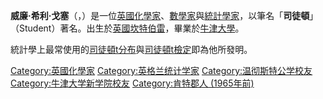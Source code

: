 {{noteTA
|G1 = Math
|1 = zh-tw:高斯特;zh-cn:戈塞;zh-hk:戈塞;
}}
{{Infobox scientist
|name              = 威廉·希利·戈塞<br>William Sealy Gosset
|image             = William Sealy Gosset.jpg
|image_size        = 240px
|caption           = 1908年的威廉·希利·戈塞
|birth_date        = {{Birth date|df=yes|1876|06|13}}
|birth_place       = {{UK}}[[肯特郡|肯特郡]][[坎特伯雷|-{zh-tw:坎特伯里;zh-cn:坎特伯雷}-]]
|death_date        = {{death date and age|df=yes|1937|10|16|1876|06|13}}
|death_place       = {{UK}}[[白金漢郡|白金漢郡]][[坎特伯雷|-{zh-tw:比肯斯菲尔德;zh-cn:比更士菲}-]]
|residence         = 
|other_names       = 司徒頓
|citizenship       = 
|alma_mater        = [[牛津大學新學院|牛津大學新學院]]<br/>[[溫徹斯特公學|溫徹斯特公學]]
|known_for         = [[司徒頓t分布|司徒頓t分布]]<br>[[顯著性差異|顯著性差異]]<br>[[實驗設計|實驗設計]]<br>[[蒙地卡羅方法|蒙地卡羅方法]]<br>[[品質管制|品質管制]]<br>[[現代演化綜論|現代演化綜論]]<br>[[農業經濟學|農業經濟學]]<br>[[計量經濟學|計量經濟學]]
|children          = 5名，包括{{le|艾薩克·亨利·戈塞|Isaac Henry Gosset}}
|prizes            = 
|field             = 
|work_institutions = {{le|吉尼斯啤酒廠|Guinness Brewery}}
|influences        = {{le|威廉·阿奇博爾德·斯普納|William Archibald Spooner}}<br>[[卡爾·皮爾森|卡爾·皮爾森]]
|influenced        = [[羅納德·愛爾默·費雪|羅納德·愛爾默·費雪]]<br>[[哈羅德·傑弗里斯|哈羅德·傑弗里斯]]<br>[[埃貢·皮爾遜|埃貢·皮爾遜]]<br>[[耶日·內曼|耶日·內曼]]<br>{{le|約翰·維希特|John Wishart (statistician)}}<br>[[愛德華茲·戴明|愛德華茲·戴明]]<br>Edwin S. Beaven<br>Herbert Hunter
}}
'''威廉·希利·戈塞'''（{{lang|en|'''William Sealy Gosset'''}}，{{bd|1876年|6月13日|1937年|10月16日|catIdx=G}}）是一位[[英國|英國]][[化學家|化學家]]、[[數學家|數學家]]與[[統計學家|統計學家]]，以筆名「'''司徒頓'''」（Student）著名。出生於[[英國|英國]][[坎特伯雷|坎特伯雷]]，畢業於[[牛津大學|牛津大學]]。

統計學上最常使用的[[司徒頓t分布|司徒頓t分布]]與[[司徒頓t檢定|司徒頓t檢定]]即為他所發明。

<!--
==生平==
Born in [[Canterbury|Canterbury]], [[England|England]] to Agnes Sealy Vidal and Colonel Frederic Gosset, Gosset attended [[Winchester_College|Winchester College]], the famous private school, before reading [[chemistry|chemistry]] and [[mathematics|mathematics]] at [[New_College,_Oxford|New College, Oxford]].  On graduating in [[1899|1899]], he joined the [[Dublin|Dublin]] brewery of Arthur [[Guinness|Guinness]] & Son.

[[Guinness|Guinness]] was a progressive agro-chemical business and Gosset would apply his statistical knowledge both in the brewery and on the farm—to the selection of the best yielding varieties of [[barley|barley]]. Gosset acquired that knowledge by study, trial and error and by spending two terms in 1906/7 in the biometric laboratory of [[Karl_Pearson|Karl Pearson]]. Gosset and [[Karl_Pearson|Pearson]] had a good relationship and Pearson helped Gosset with the mathematics of his papers. [[Karl_Pearson|Pearson]] helped with the 1908 papers but he had little appreciation of their importance. The papers addressed the brewer's concern with small samples, while the biometrician typically had hundreds of observations and saw no urgency in developing small-sample methods.

Another researcher at Guinness had previously published a paper containing trade secrets of the Guinness brewery. To prevent further disclosure of confidential information, Guinness prohibited its employees from publishing any papers regardless of the contained information. This meant that Gosset was unable to publish his works under his own name. He therefore used the pseudonym ''Student'' for his publications to avoid their detection by his employer. Thus his most famous achievement is now referred to as the [[Student's_t-distribution|Student t-distribution]], which might otherwise have been the Gosset t-distribution. 

Using this pseudonym [[Karl_Pearson|Pearson]] published ''The probable error of a mean'' and almost all of Gosset's papers in his journal ''[[Biometrika|Biometrika]]''. However, it was [[Ronald_Fisher|R.A. Fisher]] who appreciated the importance of Gosset's small-sample work, after Gosset had written to him to say ''I am sending you a copy of Student's Tables as you are the only man that's ever likely to use them!''. Fisher believed that Gosset had effected a “logical revolution”. Ironically the ''t''-statistic for which Gosset is famous was actually Fisher's creation. Gosset's statistic was ''z'' = ''t''/√(''n'' - 1). Fisher introduced the ''t''-form because it fitted in with his theory of [[Degrees_of_freedom_(statistics)|degrees of freedom]]. Fisher was also responsible for the applications of the ''t''-distribution to regression.

Although introduced by others, [[Studentized_residual|Studentized residual]]s are named in Student's honor because, like the problem that led to Student's t-distribution, the idea of adjusting for estimated standard deviations is central to that concept.

Gosset's interest in [[barley|barley]] cultivation led him to speculate that [[design_of_experiments|design of experiments]] should aim, not only at improving the average yield, but also at breeding varieties whose yield was insensitive (robust) to variation in soil and climate. This principle only occurs in the later thought of [[Ronald_Fisher|Fisher]] and then in the work of [[Genichi_Taguchi|Genichi Taguchi]] in the [[1950s|1950s]].

In [[1935|1935]], he left [[Dublin|Dublin]] to take up the position of Head Brewer, in charge of the scientific side of production, at a new [[Guinness|Guinness]] brewery in London.  He died in [[Beaconsfield|Beaconsfield]], [[England|England]] of a heart attack<ref>{{cite web
| url = http://www.aam314.vzz.net/Gosset.html
| title = William Sealy Gosset's Obituary 
| accessdate = 2007-02-09
|date= 
| work = 
| publisher = 
}}</ref>.

Gosset was a friend of both [[Karl_Pearson|Pearson]] and [[Ronald_Fisher|Fisher]], an achievement, for each had a massive ego and a loathing for the other. Gosset was a modest man who cut short an admirer with the comment that “Fisher would have discovered it all anyway.”

== 著作 ==
* ''The application of the law of error to the work of the Brewery'' ([[1904|1904]], nota interna presso ''Guinness'')
* ''On the error of counting with hæmacytometer,'' Biometrika, Vol. 5, No. 3. (Feb.), pp. 351-360 ([[1907|1907]])
* [http://www.york.ac.uk/depts/maths/histstat/student.pdf ''The probable error of a mean,'' Biometrika, Vol. 6, No. 1. (Mar.), pp. 1-25] ([[1908|1908]])
* ''Probable error of a correlation coefficient,'' Biometrika, Vol. 6, No. 2/3. (Sep.), pp. 302-310.([[1908|1908]])
* ''The distribution of the means of samples which are not drawn at random,'' Biometrika, Vol. 7, No. 1/2. (Jul. - Oct.), pp. 210-214 ([[1909|1909]])
* ''An experimental determination of the probable error of Dr Spearman's correlation coefficients,'' Biometrika, Vol. 13, No. 2/3. (Jul.), pp. 263-282. ([[1921|1921]])
*[http://www.economics.soton.ac.uk/staff/aldrich/fisherguide/student.htm ''Review of Statistical Methods for Research Workers (R. A. Fisher)''] ([[1926|1926]])
* ''‘Student’s’ Collected Papers'' (edited by E.S. Pearson and John Wishart, with a foreword by Launce McMullen), London: Biometrika Office. ([[1942|1942]])

== 傳記 ==
*[[E._S._Pearson|E. S. Pearson]] (1990) ''‘Student’, A Statistical Biography of William Sealy Gosset,'' Edited and Augmented by R. L. Plackett with the Assistance of G. A. Barnard, Oxford: University Press.
*E. S. Pearson, "'Student' as Statistician, ''Biometrika'' Vol. 30, No. 3/4 (Jan., 1939), pp. 210-250.

== 參考資料 ==
<references/>

== 外部連結 ==
*[http://www.swlearning.com/quant/kohler/stat/biographical_sketches/bio12.1.html Biography by Heinz Kohler]
*[http://www.umass.edu/wsp/statistics/tales/gosset.html Tales of Statisticians by E. Bruce Brooks]
*[http://www-stat.stanford.edu/~naras/jsm/TDensity/TDensity.html Student's T Distribution]
For a brief account of how Student's ''z'' became ''t'' see the entry on Student's ''t''-distribution in
*[http://members.aol.com/jeff570/s.html Earliest known uses of some of the words of mathematics: S]
-->

{{Authority control}}

{{DEFAULTSORT:Gosset, William}}
[[Category:英國化學家|Category:英國化學家]]
[[Category:英格兰统计学家|Category:英格兰统计学家]]
[[Category:温彻斯特公学校友|Category:温彻斯特公学校友]]
[[Category:牛津大学新学院校友|Category:牛津大学新学院校友]]
[[Category:肯特郡人_(1965年前)|Category:肯特郡人 (1965年前)]]